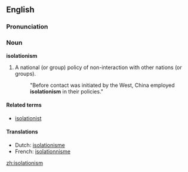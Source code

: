 ==English==

===Pronunciation===
{{ipacregion|Canada}} {{ipac|ˌaɪsəˈleɪʃəˌnɪzəm|en-ca-synth-isolationism.ogg|CA synth}}

===Noun===
'''isolationism'''

# A national (or group) policy of non-interaction with other nations (or groups).
#: "Before contact was initiated by the West, China employed '''isolationism''' in their policies."

====Related terms====
*[[isolationist]]

====Translations====
{{top}}
*Dutch: [[isolationisme]] {{n}}
*French: [[isolationnisme]] {{m}}
{{mid}}
{{bottom}}

[[zh:isolationism]]